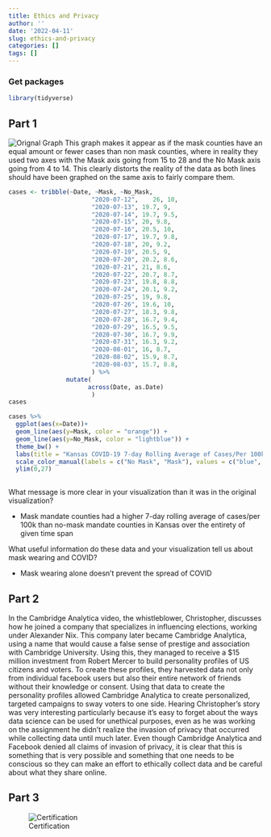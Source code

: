```yaml
---
title: Ethics and Privacy
author: ''
date: '2022-04-11'
slug: ethics-and-privacy
categories: []
tags: []
---
```

### Get packages
```r
library(tidyverse)
```
## Part 1

![Orignal Graph](https://raw.githubusercontent.com/thayerm/mkthayer/main/graph.png)
This graph makes it appear as if the mask counties have an equal amount or fewer cases than non mask counties, where in reality they used two axes with the Mask axis going from 15 to 28 and the No Mask axis going from 4 to 14. This clearly distorts the reality of the data as both lines should have been graphed on the same axis to fairly compare them.

```r
cases <- tribble(~Date, ~Mask, ~No_Mask,
                       "2020-07-12",    26, 10,
                       "2020-07-13", 19.7, 9,
                       "2020-07-14", 19.7, 9.5,
                       "2020-07-15", 20, 9.8,
                       "2020-07-16", 20.5, 10,
                       "2020-07-17", 19.7, 9.8,
                       "2020-07-18", 20, 9.2,
                       "2020-07-19", 20.5, 9,
                       "2020-07-20", 20.2, 8.6,
                       "2020-07-21", 21, 8.6, 
                       "2020-07-22", 20.7, 8.7, 
                       "2020-07-23", 19.8, 8.8,
                       "2020-07-24", 20.1, 9.2, 
                       "2020-07-25", 19, 9.8,
                       "2020-07-26", 19.6, 10,
                       "2020-07-27", 18.3, 9.8,
                       "2020-07-28", 16.7, 9.4,
                       "2020-07-29", 16.5, 9.5,
                       "2020-07-30", 16.7, 9.9,
                       "2020-07-31", 16.3, 9.2,
                       "2020-08-01", 16, 8.7,
                       "2020-08-02", 15.9, 8.7,
                       "2020-08-03", 15.7, 8.8,
                       ) %>%
                mutate(
                      across(Date, as.Date)
                       )
cases
```
```r
cases %>%
  ggplot(aes(x=Date))+
  geom_line(aes(y=Mask, color = "orange")) +
  geom_line(aes(y=No_Mask, color = "lightblue")) +
  theme_bw() +
  labs(title = "Kansas COVID-19 7-day Rolling Average of Cases/Per 100k Population\n", color = "Legend Title\n") +
  scale_color_manual(labels = c("No Mask", "Mask"), values = c("blue", "orange")) +
  ylim(0,27)
  
```
What message is more clear in your visualization than it was in the original visualization?

- Mask mandate counties had a higher 7-day rolling average of cases/per 100k than no-mask mandate counties in Kansas over the entirety of given time span

What useful information do these data and your visualization tell us about mask wearing and COVID?

- Mask wearing alone doesn't prevent the spread of COVID

## Part 2
In the Cambridge Analytica video, the whistleblower, Christopher, discusses how he joined a company that specializes in influencing elections, working under Alexander Nix. This company later became Cambridge Analytica, using a name that would cause a false sense of prestige and association with Cambridge University. Using this, they managed to receive a $15 million investment from Robert Mercer to build personality profiles of US citizens and voters. To create these profiles, they harvested data not only from individual facebook users but also their entire network of friends without their knowledge or consent. Using that data to create the personality profiles allowed Cambridge Analytica to create personalized, targeted campaigns to sway voters to one side. Hearing Christopher’s story was very interesting particularly because it’s easy to forget about the ways data science can be used for unethical purposes, even as he was working on the assignment he didn’t realize the invasion of privacy that occurred while collecting data until much later. Even though Cambridge Analytica and Facebook denied all claims of invasion of privacy, it is clear that this is something that is very possible and something that one needs to be conscious so they can make an effort to ethically collect data and be careful about what they share online.



## Part 3
![Certification](https://raw.githubusercontent.com/thayerm/mkthayer/main/55fe8bcb56704f869e6957f4fd457ba2-0001.jpg)
